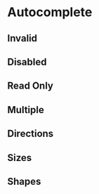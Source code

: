 
# Autocomplete

<Story id="inputs-autocomplete--base" />
<Props />

## Invalid
<Story id="inputs-autocomplete--invalid" />

## Disabled
<Story id="inputs-autocomplete--disabled" />

## Read Only
<Story id="inputs-autocomplete--read-only" />

## Multiple
<Story id="inputs-autocomplete--multiple" />

## Directions
<Story id="inputs-autocomplete--directions" />

## Sizes
<Story id="inputs-autocomplete--sizes" />

## Shapes
<Story id="inputs-autocomplete--shapes" />
